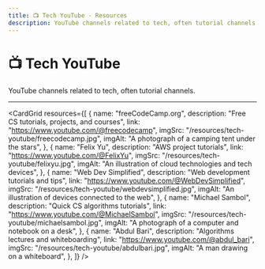 ```yaml
---
title: 📺 Tech YouTube - Resources
description: YouTube channels related to tech, often tutorial channels.
---
```



# 📺 Tech YouTube

YouTube channels related to tech, often tutorial channels.

---

<CardGrid
  resources={[
    {
      name: "freeCodeCamp.org",
      description: "Free CS tutorials, projects, and courses",
      link: "https://www.youtube.com/@freecodecamp",
      imgSrc: "/resources/tech-youtube/freecodecamp.jpg",
      imgAlt: "A photograph of a camping tent under the stars",
    },
    {
      name: "Felix Yu",
      description: "AWS project tutorials",
      link: "https://www.youtube.com/@FelixYu",
      imgSrc: "/resources/tech-youtube/felixyu.jpg",
      imgAlt: "An illustration of cloud technologies and tech devices",
    },
    {
      name: "Web Dev Simplified",
      description: "Web development tutorials and tips",
      link: "https://www.youtube.com/@WebDevSimplified",
      imgSrc: "/resources/tech-youtube/webdevsimplified.jpg",
      imgAlt: "An illustration of devices connected to the web",
    },
    {
      name: "Michael Sambol",
      description: "Quick CS algorithms tutorials",
      link: "https://www.youtube.com/@MichaelSambol",
      imgSrc: "/resources/tech-youtube/michaelsambol.jpg",
      imgAlt: "A photograph of a computer and notebook on a desk",
    },
    {
      name: "Abdul Bari",
      description: "Algorithms lectures and whiteboarding",
      link: "https://www.youtube.com/@abdul_bari",
      imgSrc: "/resources/tech-youtube/abdulbari.jpg",
      imgAlt: "A man drawing on a whiteboard",
    },
  ]}
/>
